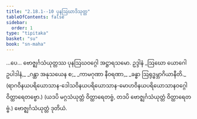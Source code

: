 ```yaml
---
title: "2.18.1--10 ပုနဩဃာဒိသုတ္တ"
tableOfContents: false
sidebar:
  order: 1
type: "tipitaka"
basket: "su"
book: "sn-maha"
---
```



<DynamicBreadcrumb />

<Division number="357--366" book="sn-maha">

<Paragraph number="744" book="sn-maha">
…ပေ…

</Paragraph>
</Division>

<Paragraph number="745" type="center" book="sn-maha">
ဗောဇ္ဈင်္ဂသံယုတ္တဿ ပုနဩဃဝဂ္ဂေါ အဋ္ဌာရသမော.



</Paragraph>

<Paragraph number="746" type="center" book="sn-maha">
ဥဒ္ဒါနံ


</Paragraph>

<Paragraph number="747" type="verses" book="sn-maha">
_ဩဃော ယောဂေါ ဥပါဒါနံ,_  
_ဂန္ထာ အနုသယေန စ;_  
_ကာမဂုဏာ နီဝရဏာ,_  
_ခန္ဓာ ဩရုဒ္ဓမ္ဘာဂိယာနီတိ._  

</Paragraph>

<Paragraph number="748" book="sn-maha">
(ရာဂဝိနယပရိယောသာန-ဒေါသဝိနယပရိယောသာန-မောဟဝိနယပရိယောသာနဝဂ္ဂေါ ဝိတ္ထာရေတဗ္ဗော.) (ယဒပိ မဂ္ဂသံယုတ္တံ ဝိတ္ထာရေတဗ္ဗံ, တဒပိ ဗောဇ္ဈင်္ဂသံယုတ္တံ ဝိတ္ထာရေတဗ္ဗံ.)

</Paragraph>

<Paragraph number="749" type="center" book="sn-maha">
ဗောဇ္ဈင်္ဂသံယုတ္တံ ဒုတိယံ.
</Paragraph>